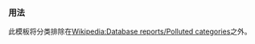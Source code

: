{{Documentation subpage}}
<!-- PLEASE ADD CATEGORIES AND INTERWIKIS AT THE BOTTOM OF THIS PAGE -->

=== 用法 ===

此模板将分类排除在[[Wikipedia:Database reports/Polluted categories]]之外。

<includeonly>
<!-- CATEGORIES AND INTERWIKIS HERE, THANKS -->
</includeonly>
